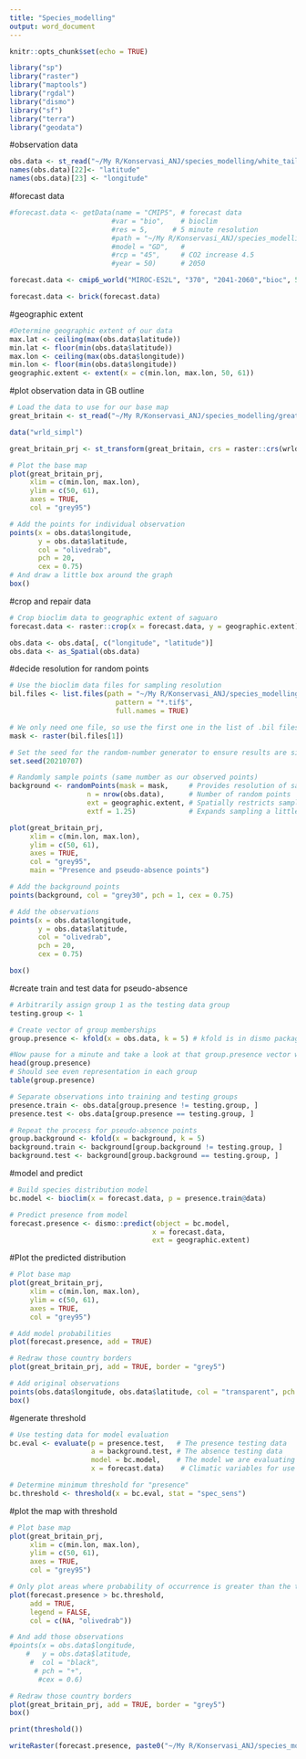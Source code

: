 ```yaml
---
title: "Species_modelling"
output: word_document
---
```


```r
knitr::opts_chunk$set(echo = TRUE)
```

```r
library("sp")
library("raster")
library("maptools")
library("rgdal")
library("dismo")
library("sf")
library("terra")
library("geodata")
``` 

#observation data
```r
obs.data <- st_read("~/My R/Konservasi_ANJ/species_modelling/white_tailed_eagle.shp")
names(obs.data)[22]<- "latitude"
names(obs.data)[23] <- "longitude"

```

#forecast data
```r
#forecast.data <- getData(name = "CMIP5", # forecast data
                         #var = "bio",    # bioclim
                         #res = 5,      # 5 minute resolution
                         #path = "~/My R/Konservasi_ANJ/species_modelling", # destination directory
                         #model = "GD",   # 
                         #rcp = "45",     # CO2 increase 4.5
                         #year = 50)      # 2050

forecast.data <- cmip6_world("MIROC-ES2L", "370", "2041-2060","bioc", 5, "~/My R/Konservasi_ANJ/species_modelling/output/5_res")

forecast.data <- brick(forecast.data)
```


#geographic extent
```r
#Determine geographic extent of our data
max.lat <- ceiling(max(obs.data$latitude))
min.lat <- floor(min(obs.data$latitude))
max.lon <- ceiling(max(obs.data$longitude))
min.lon <- floor(min(obs.data$longitude))
geographic.extent <- extent(x = c(min.lon, max.lon, 50, 61))

```

#plot observation data in GB outline
```r
# Load the data to use for our base map
great_britain <- st_read("~/My R/Konservasi_ANJ/species_modelling/greatbritain.shp")

data("wrld_simpl")

great_britain_prj <- st_transform(great_britain, crs = raster::crs(wrld_simpl, asText = T))

# Plot the base map
plot(great_britain_prj, 
     xlim = c(min.lon, max.lon),
     ylim = c(50, 61),
     axes = TRUE, 
     col = "grey95")

# Add the points for individual observation
points(x = obs.data$longitude, 
       y = obs.data$latitude, 
       col = "olivedrab", 
       pch = 20, 
       cex = 0.75)
# And draw a little box around the graph
box()

```

#crop and repair data
```r
# Crop bioclim data to geographic extent of saguaro
forecast.data <- raster::crop(x = forecast.data, y = geographic.extent)

obs.data <- obs.data[, c("longitude", "latitude")]
obs.data <- as_Spatial(obs.data)
```

#decide resolution for random points
```r
# Use the bioclim data files for sampling resolution
bil.files <- list.files(path = "~/My R/Konservasi_ANJ/species_modelling/output/5_res/wc2.1_5m", 
                          pattern = "*.tif$", 
                          full.names = TRUE)

# We only need one file, so use the first one in the list of .bil files
mask <- raster(bil.files[1])

# Set the seed for the random-number generator to ensure results are similar
set.seed(20210707)

# Randomly sample points (same number as our observed points)
background <- randomPoints(mask = mask,     # Provides resolution of sampling points
                   n = nrow(obs.data),      # Number of random points
                   ext = geographic.extent, # Spatially restricts sampling
                   extf = 1.25)             # Expands sampling a little bit

```

```r
plot(great_britain_prj, 
     xlim = c(min.lon, max.lon),
     ylim = c(50, 61),
     axes = TRUE, 
     col = "grey95",
     main = "Presence and pseudo-absence points")

# Add the background points
points(background, col = "grey30", pch = 1, cex = 0.75)

# Add the observations
points(x = obs.data$longitude, 
       y = obs.data$latitude, 
       col = "olivedrab", 
       pch = 20, 
       cex = 0.75)

box()

```

#create train and test data for pseudo-absence
```r
# Arbitrarily assign group 1 as the testing data group
testing.group <- 1

# Create vector of group memberships
group.presence <- kfold(x = obs.data, k = 5) # kfold is in dismo package

#Now pause for a minute and take a look at that group.presence vector we just created:
head(group.presence)
# Should see even representation in each group
table(group.presence)

```

```r
# Separate observations into training and testing groups
presence.train <- obs.data[group.presence != testing.group, ]
presence.test <- obs.data[group.presence == testing.group, ]

# Repeat the process for pseudo-absence points
group.background <- kfold(x = background, k = 5)
background.train <- background[group.background != testing.group, ]
background.test <- background[group.background == testing.group, ]

```


#model and predict
```r
# Build species distribution model
bc.model <- bioclim(x = forecast.data, p = presence.train@data)

# Predict presence from model
forecast.presence <- dismo::predict(object = bc.model, 
                                   x = forecast.data, 
                                   ext = geographic.extent)
```

#Plot the predicted distribution
```r
# Plot base map
plot(great_britain_prj, 
     xlim = c(min.lon, max.lon),
     ylim = c(50, 61),
     axes = TRUE, 
     col = "grey95")

# Add model probabilities
plot(forecast.presence, add = TRUE)

# Redraw those country borders
plot(great_britain_prj, add = TRUE, border = "grey5")

# Add original observations
points(obs.data$longitude, obs.data$latitude, col = "transparent", pch = 20, cex = 0.75)
box()

```

#generate threshold
```r
# Use testing data for model evaluation
bc.eval <- evaluate(p = presence.test,   # The presence testing data
                    a = background.test, # The absence testing data
                    model = bc.model,    # The model we are evaluating
                    x = forecast.data)    # Climatic variables for use by model

# Determine minimum threshold for "presence"
bc.threshold <- threshold(x = bc.eval, stat = "spec_sens")

```

#plot the map with threshold
```r
# Plot base map
plot(great_britain_prj, 
     xlim = c(min.lon, max.lon),
     ylim = c(50, 61),
     axes = TRUE, 
     col = "grey95")

# Only plot areas where probability of occurrence is greater than the threshold
plot(forecast.presence > bc.threshold, 
     add = TRUE, 
     legend = FALSE, 
     col = c(NA, "olivedrab"))

# And add those observations
#points(x = obs.data$longitude, 
    #   y = obs.data$latitude, 
     #  col = "black",
      # pch = "+", 
       #cex = 0.6)

# Redraw those country borders
plot(great_britain_prj, add = TRUE, border = "grey5")
box()

print(threshold())
```

```r
writeRaster(forecast.presence, paste0("~/My R/Konservasi_ANJ/species_modelling/output/very_new/", names(forecast.data)[1],"PREDICTED.tif"))

```